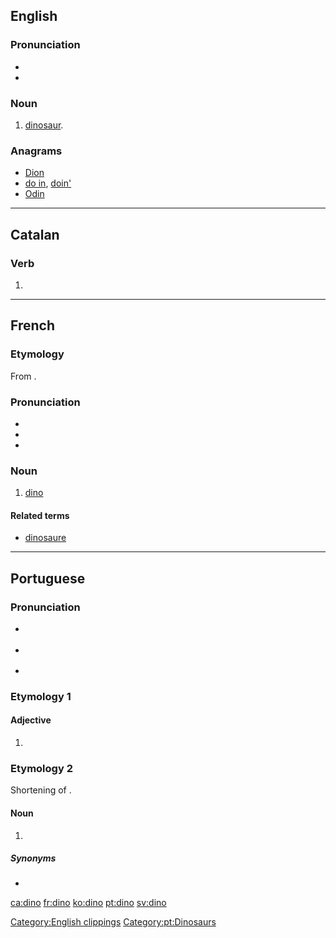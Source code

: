 {{also|Dino|DINO}}
==English==
{{wikipedia}}

===Pronunciation===
* {{IPA|/ˈdaɪnoʊ/|lang=en}}
* {{rhymes|aɪnəʊ|lang=en}}

===Noun===
{{en-noun}}

# {{context|informal|lang=en}} [[dinosaur]].

===Anagrams===
* [[Dion#English|Dion]]
* [[do in#English|do in]], [[doin'#English|doin']]
* [[Odin#English|Odin]]

[[Category:English clippings]]

----

==Catalan==

===Verb===
{{head|ca|verb form}}

# {{ca-verb form of|p=1|n=sg|t=pres|m=ind|dinar}}

----

==French==

===Etymology===
From {{term|dinosaure|lang=fr}}.

===Pronunciation===
* {{IPA|/dino/|lang=fr}}
* {{rhymes|o|lang=fr}}
* {{homophones|dinos|lang=fr}}

===Noun===
{{fr-noun|m}}

# [[#English|dino]]

====Related terms====
* [[dinosaure]]


----

==Portuguese==

===Pronunciation===
* {{a|Portugal}} {{IPA|/ˈdi.nu/|lang=pt}}
* {{a|Brazil}} {{IPA|/ˈd͡ʒi.nu/|lang=pt}}
* {{a|South Brazil}} {{IPA|/ˈd͡ʒi.no/|lang=pt}}

===Etymology 1===

====Adjective====
{{pt-adj|din|o}}

# {{context|obsolete|or|poetic|lang=pt}} {{alternative form of|digno|lang=pt}}

===Etymology 2===
Shortening of {{term|dinossauro||dinosaur|lang=pt}}.

====Noun====
{{pt-noun|m|s}}

# {{context|familiar|lang=pt}} {{l/en|dinosaur}} {{gloss|any of various extinct reptiles belonging to the ''Dinosauria''}}

=====Synonyms=====
* {{l/pt|dinossauro}}

[[Category:pt:Dinosaurs]]

[[ca:dino]]
[[fr:dino]]
[[ko:dino]]
[[pt:dino]]
[[sv:dino]]